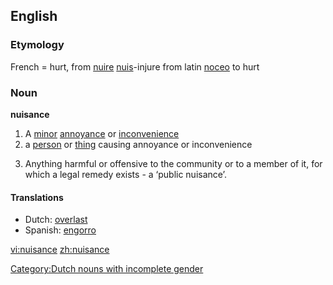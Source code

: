 ==English==

===Etymology===
French = hurt, from [[nuire]] [[nuis]]-injure from latin [[noceo]] to hurt

===Noun===
'''nuisance'''

# A [[minor]] [[annoyance]] or [[inconvenience]]
# a [[person]] or [[thing]] causing annoyance or inconvenience
# {{law}} Anything harmful or offensive to the community or to a member of it, for which a legal remedy exists - a ‘public nuisance’.

====Translations====
*Dutch: [[overlast]] [[Category:Dutch nouns with incomplete gender]]
*Spanish: [[engorro]] {{m}}

[[vi:nuisance]]
[[zh:nuisance]]